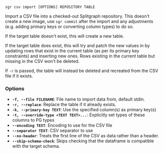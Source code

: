 
```sgr csv import [OPTIONS] REPOSITORY TABLE```

Import a CSV file into a checked-out Splitgraph repository. This doesn't create a new image, use `sgr commit`
after the import and any adjustments (e.g. adding primary keys or converting column types) to do so.

If the target table doesn't exist, this will create a new table.

If the target table does exist, this will try and patch the new values in by updating rows that exist in the
current table (as per its primary key constraints) and inserting new ones. Rows existing in the current table
but missing in the CSV won't be deleted.

If `-r` is passed, the table will instead be deleted and recreated from the CSV file if it exists.

### Options

  * **`-f, --file FILENAME`**: File name to import data from, default stdin.
  * **`-r, --replace`**: Replace the table if it already exists.
  * **`-k, --primary-key TEXT`**: Use the specified column(s) as primary key(s)
  * **`-t, --override-type <TEXT TEXT>...`**: Explicitly set types of these columns to PG types
  * **`--encoding TEXT`**: Encoding to use for the CSV file
  * **`--separator TEXT`**: CSV separator to use
  * **`--no-header`**: Treats the first line of the CSV as data rather than a header.
  * **`--skip-schema-check`**: Skips checking that the dataframe is compatible with the target schema.
